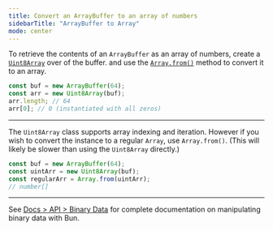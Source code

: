 ```yaml
---
title: Convert an ArrayBuffer to an array of numbers
sidebarTitle: "ArrayBuffer to Array"
mode: center
---
```


To retrieve the contents of an `ArrayBuffer` as an array of numbers, create a [`Uint8Array`](https://developer.mozilla.org/en-US/docs/Web/JavaScript/Reference/Global_Objects/Uint8Array) over of the buffer. and use the [`Array.from()`](https://developer.mozilla.org/en-US/docs/Web/JavaScript/Reference/Global_Objects/Array/from) method to convert it to an array.

```ts
const buf = new ArrayBuffer(64);
const arr = new Uint8Array(buf);
arr.length; // 64
arr[0]; // 0 (instantiated with all zeros)
```

---

The `Uint8Array` class supports array indexing and iteration. However if you wish to convert the instance to a regular `Array`, use `Array.from()`. (This will likely be slower than using the `Uint8Array` directly.)

```ts
const buf = new ArrayBuffer(64);
const uintArr = new Uint8Array(buf);
const regularArr = Array.from(uintArr);
// number[]
```

---

See [Docs > API > Binary Data](https://bun.com/docs/api/binary-data#conversion) for complete documentation on manipulating binary data with Bun.

